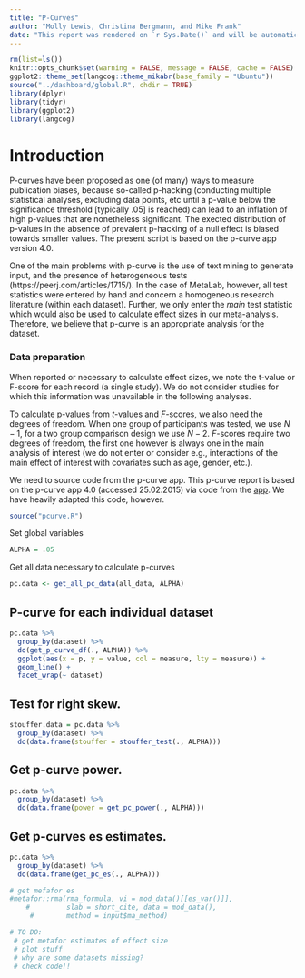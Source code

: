 ```yaml
---
title: "P-Curves"
author: "Molly Lewis, Christina Bergmann, and Mike Frank"
date: "This report was rendered on `r Sys.Date()` and will be automatically re-rendered nightly, reflecting any changes in the data or code."
---
```


```r
rm(list=ls())
knitr::opts_chunk$set(warning = FALSE, message = FALSE, cache = FALSE)
ggplot2::theme_set(langcog::theme_mikabr(base_family = "Ubuntu"))
source("../dashboard/global.R", chdir = TRUE)
library(dplyr)
library(tidyr)
library(ggplot2)
library(langcog)
```

# Introduction

P-curves have been proposed as one (of many) ways to measure publication biases, because so-called p-hacking (conducting multiple statistical analyses, excluding data points, etc until a p-value below the significance threshold [typically .05] is reached) can lead to an inflation of high p-values that are nonetheless significant. The exected distribution of p-values in the absence of prevalent p-hacking of a null effect is biased towards smaller values. The present script is based on the p-curve app version 4.0.

One of the main problems with p-curve is the use of text mining to generate input, and the presence of heterogeneous tests (https://peerj.com/articles/1715/). In the case of MetaLab, however, all test statistics were entered by hand and concern a homogeneous research literature (within each dataset). Further, we only enter the *main* test statistic which would also be used to calculate effect sizes in our meta-analysis. Therefore, we believe that p-curve is an appropriate analysis for the dataset. 

### Data preparation

When reported or necessary to calculate effect sizes, we note the t-value or F-score for each record (a single study). We do not consider studies for which this information was unavailable in the following analyses. 

To calculate p-values from $t$-values and $F$-scores, we also need the degrees of freedom. When one group of participants was tested, we use $N-1$, for a two group comparison design we use $N-2$. $F$-scores require two degrees of freedom, the first one however is always one in the main analysis of interest (we do not enter or consider e.g., interactions of the main effect of interest with covariates such as age, gender, etc.).

We need to source code from the p-curve app. This p-curve report is based on the p-curve app 4.0 (accessed 25.02.2015) via code from the [app](http://p-curve.com/app4/App%204.0%20p-curve%202016%2001%2011.r). We have heavily adapted this code, however. 

```r
source("pcurve.R")
```

Set global variables
```r
ALPHA = .05
```

Get all data necessary to calculate p-curves
```r
pc.data <- get_all_pc_data(all_data, ALPHA)
```

## P-curve for each individual dataset
```r
pc.data %>%
  group_by(dataset) %>%
  do(get_p_curve_df(., ALPHA)) %>%
  ggplot(aes(x = p, y = value, col = measure, lty = measure)) + 
  geom_line() +
  facet_wrap(~ dataset)
```

## Test for right skew.
```r
stouffer.data = pc.data %>%
  group_by(dataset) %>%
  do(data.frame(stouffer = stouffer_test(., ALPHA))) 
```

## Get p-curve power.
```r
pc.data %>%
  group_by(dataset) %>%
  do(data.frame(power = get_pc_power(., ALPHA))) 
```

## Get p-curves es estimates.
```r
pc.data %>%
  group_by(dataset) %>%
  do(data.frame(get_pc_es(., ALPHA))) 

# get mefafor es
#metafor::rma(rma_formula, vi = mod_data()[[es_var()]],
    #         slab = short_cite, data = mod_data(),
     #        method = input$ma_method)

# TO DO:
 # get metafor estimates of effect size
 # plot stuff
 # why are some datasets missing?
 # check code!!

```
